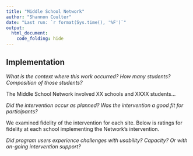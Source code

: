 ```yaml
---
title: "Middle School Network"
author: "Shannon Coulter"
date: "Last run: `r format(Sys.time(), '%F')`"
output:
  html_document:
    code_folding: hide
---
```


## Implementation

*What is the context where this work occurred? How many students? Composition of those students?*

The Middle School Network involved XX schools and XXXX students...

*Did the intervention occur as planned? Was the intervention a good fit for participants?*

We examined fidelity of the intervention for each site. Below is ratings for fidelity at each school implementing the Network's intervention.

*Did program users experience challenges with usability? Capacity? Or with on-going intervention support?*
